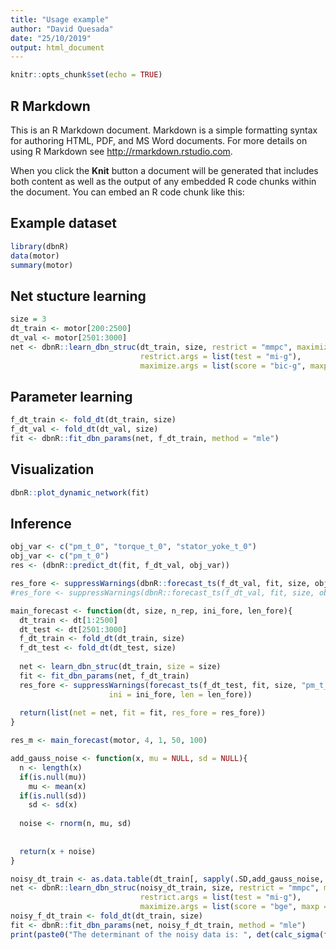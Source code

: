 ```yaml
---
title: "Usage example"
author: "David Quesada"
date: "25/10/2019"
output: html_document
---
```


```r
knitr::opts_chunk$set(echo = TRUE)
```

## R Markdown

This is an R Markdown document. Markdown is a simple formatting syntax for authoring HTML, PDF, and MS Word documents. For more details on using R Markdown see <http://rmarkdown.rstudio.com>.

When you click the **Knit** button a document will be generated that includes both content as well as the output of any embedded R code chunks within the document. You can embed an R code chunk like this:

## Example dataset

```r
library(dbnR)
data(motor)
summary(motor)
```

## Net stucture learning

```r
size = 3
dt_train <- motor[200:2500]
dt_val <- motor[2501:3000]
net <- dbnR::learn_dbn_struc(dt_train, size, restrict = "mmpc", maximize = "hc",
                             restrict.args = list(test = "mi-g"),
                             maximize.args = list(score = "bic-g", maxp = 8))
```

## Parameter learning

```r
f_dt_train <- fold_dt(dt_train, size)
f_dt_val <- fold_dt(dt_val, size)
fit <- dbnR::fit_dbn_params(net, f_dt_train, method = "mle")
```

## Visualization

```r
dbnR::plot_dynamic_network(fit)
```

## Inference

```r
obj_var <- c("pm_t_0", "torque_t_0", "stator_yoke_t_0")
obj_var <- c("pm_t_0")
res <- (dbnR::predict_dt(fit, f_dt_val, obj_var))
```

```r
res_fore <- suppressWarnings(dbnR::forecast_ts(f_dt_val, fit, size, obj_var, ini = 10, prov_ev = c("torque_t_0")))
#res_fore <- suppressWarnings(dbnR::forecast_ts(f_dt_val, fit, size, obj_var, ini = 10, prov_ev = c("torque_t_0"),mode = "approx"))
```
```r
main_forecast <- function(dt, size, n_rep, ini_fore, len_fore){
  dt_train <- dt[1:2500]
  dt_test <- dt[2501:3000]
  f_dt_train <- fold_dt(dt_train, size)
  f_dt_test <- fold_dt(dt_test, size)
  
  net <- learn_dbn_struc(dt_train, size = size)
  fit <- fit_dbn_params(net, f_dt_train)
  res_fore <- suppressWarnings(forecast_ts(f_dt_test, fit, size, "pm_t_0", rep = n_rep,
                      ini = ini_fore, len = len_fore))
  
  return(list(net = net, fit = fit, res_fore = res_fore))
}

res_m <- main_forecast(motor, 4, 1, 50, 100)

```

```r
add_gauss_noise <- function(x, mu = NULL, sd = NULL){
  n <- length(x)
  if(is.null(mu))
    mu <- mean(x)
  if(is.null(sd))
    sd <- sd(x)
  
  noise <- rnorm(n, mu, sd)
  
  
  return(x + noise)
}

noisy_dt_train <- as.data.table(dt_train[, sapply(.SD,add_gauss_noise, mu= 0, sd = 2)])
net <- dbnR::learn_dbn_struc(noisy_dt_train, size, restrict = "mmpc", maximize = "hc",
                             restrict.args = list(test = "mi-g"),
                             maximize.args = list(score = "bge", maxp = 8))
noisy_f_dt_train <- fold_dt(dt_train, size)
fit <- dbnR::fit_dbn_params(net, noisy_f_dt_train, method = "mle")
print(paste0("The determinant of the noisy data is: ", det(calc_sigma(fit))))
```

